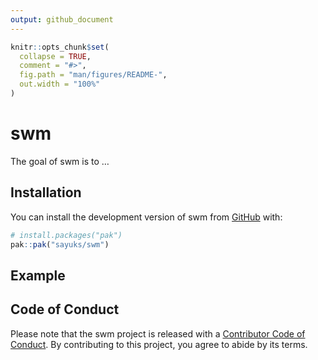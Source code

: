 ```yaml
---
output: github_document
---
```


<!-- README.md is generated from README.Rmd. Please edit that file -->

```r
knitr::opts_chunk$set(
  collapse = TRUE,
  comment = "#>",
  fig.path = "man/figures/README-",
  out.width = "100%"
)
```

# swm

<!-- badges: start -->
<!-- badges: end -->

The goal of swm is to ...

## Installation

You can install the development version of swm from [GitHub](https://github.com/) with:

``` r
# install.packages("pak")
pak::pak("sayuks/swm")
```

## Example


## Code of Conduct

Please note that the swm project is released with a [Contributor Code of Conduct](https://contributor-covenant.org/version/2/1/CODE_OF_CONDUCT.html). By contributing to this project, you agree to abide by its terms.
